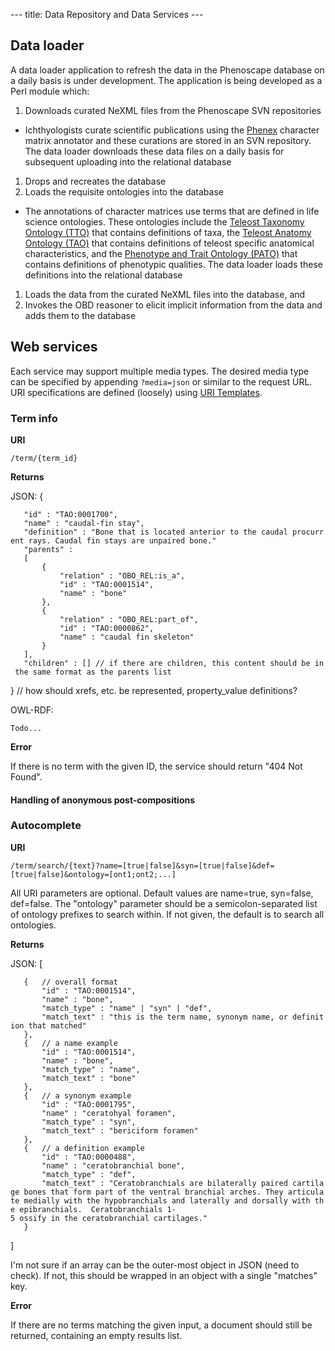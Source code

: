 ---
title: Data Repository and Data Services
---

==Data loader==
A data loader application to refresh the data in the Phenoscape database on a daily basis is under development. The application is being developed as a Perl module which:
# Downloads curated NeXML files from the Phenoscape SVN repositories
*Ichthyologists curate scientific publications using the [[Phenex]] character matrix annotator and these curations are stored in an SVN repository. The data loader downloads these data files on a daily basis for subsequent uploading into the relational database
# Drops and recreates the database
# Loads the requisite ontologies into the database
*The annotations of character matrices use terms that are defined in life science ontologies. These ontologies include the [http://bioportal.bioontology.org/ontologies/38703 Teleost Taxonomy Ontology (TTO)] that contains definitions of taxa, the [https://www.nescent.org/phenoscape/Teleost_Anatomy_Ontology Teleost Anatomy Ontology (TAO)] that contains definitions of teleost specific anatomical characteristics, and the [http://bioontology.org/wiki/index.php/PATO:Main_Page Phenotype and Trait Ontology (PATO)] that contains definitions of phenotypic qualities. The data loader loads these definitions into the relational database
# Loads the data from the curated NeXML files into the database, and
# Invokes the OBD reasoner to elicit implicit information from the data and adds them to the database

==Web services==
Each service may support multiple media types.  The desired media type can be specified by appending <code>?media=json</code> or similar to the request URL.  URI specifications are defined (loosely) using [http://bitworking.org/projects/URI-Templates/draft-gregorio-uritemplate-00.html URI Templates].
===Term info===
'''URI'''

 <BASE URI>/term/{term_id}

'''Returns'''

JSON:
<javascript>
{
    "id" : "TAO:0001700",
    "name" : "caudal-fin stay",
    "definition" : "Bone that is located anterior to the caudal procurrent rays. Caudal fin stays are unpaired bone."
    "parents" :
    [
        {
            "relation" : "OBO_REL:is_a",
            "id" : "TAO:0001514",
            "name" : "bone"
        },
        {
            "relation" : "OBO_REL:part_of",
            "id" : "TAO:0000862",
            "name" : "caudal fin skeleton"
        }
    ],
    "children" : [] // if there are children, this content should be in the same format as the parents list
}
// how should xrefs, etc. be represented, property_value definitions?
</javascript>

OWL-RDF:

 Todo...

'''Error'''

If there is no term with the given ID, the service should return "404 Not Found".

====Handling of anonymous post-compositions====

===Autocomplete===
'''URI'''

 <BASE URI>/term/search/{text}?name=[true|false]&syn=[true|false]&def=[true|false]&ontology=[ont1;ont2;...]

All URI parameters are optional.  Default values are name=true, syn=false, def=false.  The "ontology" parameter should be a semicolon-separated list of ontology prefixes to search within.  If not given, the default is to search all ontologies.

'''Returns'''

JSON:
<javascript>
[
    {   // overall format
        "id" : "TAO:0001514",
        "name" : "bone",
        "match_type" : "name" | "syn" | "def",
        "match_text" : "this is the term name, synonym name, or definition that matched"
    },
    {   // a name example
        "id" : "TAO:0001514",
        "name" : "bone",
        "match_type" : "name",
        "match_text" : "bone"
    },
    {   // a synonym example
        "id" : "TAO:0001795",
        "name" : "ceratohyal foramen",
        "match_type" : "syn",
        "match_text" : "bericiform foramen"
    },
    {   // a definition example
        "id" : "TAO:0000488",
        "name" : "ceratobranchial bone",
        "match_type" : "def",
        "match_text" : "Ceratobranchials are bilaterally paired cartilage bones that form part of the ventral branchial arches. They articulate medially with the hypobranchials and laterally and dorsally with the epibranchials.  Ceratobranchials 1-5 ossify in the ceratobranchial cartilages."
    }
]
</javascript>

I'm not sure if an array can be the outer-most object in JSON (need to check).  If not, this should be wrapped in an object with a single "matches" key.

'''Error'''

If there are no terms matching the given input, a document should still be returned, containing an empty results list.